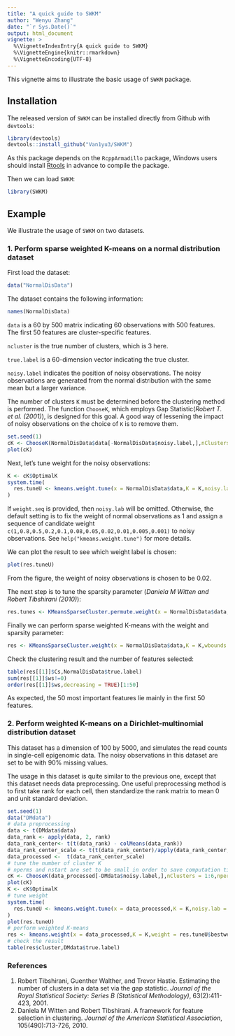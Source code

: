 ```yaml
---
title: "A quick guide to SWKM"
author: "Wenyu Zhang"
date: "`r Sys.Date()`"
output: html_document
vignette: >
  %\VignetteIndexEntry{A quick guide to SWKM}
  %\VignetteEngine{knitr::rmarkdown}
  %\VignetteEncoding{UTF-8}
---
```


This vignette aims to illustrate the basic usage of `SWKM` package.

## Installation
The released version of `SWKM` can be installed directly from Github with `devtools`:

```r
library(devtools)
devtools::install_github("Van1yu3/SWKM")
```

As this package depends on the `RcppArmadillo` package, Windows users should install [Rtools](https://cran.r-project.org/bin/windows/Rtools/) in advance to compile the package.

Then we can load `SWKM`:

```r
library(SWKM)
```

## Example
We illustrate the usage of `SWKM` on two datasets.

### 1. Perform sparse weighted K-means on a normal distribution dataset
First load the dataset:

```r
data("NormalDisData")
```

The dataset contains the following information:

```r
names(NormalDisData)
```
`data` is a 60 by 500 matrix indicating 60 observations with 500 features. The first 50 features are cluster-specific features.

`ncluster` is the true number of clusters, which is 3 here.

`true.label` is a 60-dimension vector indicating the true cluster.

`noisy.label` indicates the position of noisy observations. The noisy observations are generated from the normal distribution with the same mean but a larger variance. 

The number of clusters `K` must be determined before the clustering method is performed. The function `ChooseK`, which employs Gap Statistic(*Robert T. et al. (2001)*), is designed for this goal. A good way of lessening the impact of noisy observations on the choice of `K` is to remove them.

```r
set.seed(1)
cK <- ChooseK(NormalDisData$data[-NormalDisData$noisy.label,],nClusters = 1:6)
plot(cK)
```

Next, let's tune weight for the noisy observations:

```r
K <- cK$OptimalK
system.time(
  res.tuneU <- kmeans.weight.tune(x = NormalDisData$data,K = K,noisy.lab = NormalDisData$noisy.label,weight.seq = NULL)
)
```

If `weight.seq` is provided, then `noisy.lab` will be omitted. Otherwise, the default setting is to fix the weight of normal observations as 1 and assign a sequence of candidate weight `c(1,0.8,0.5,0.2,0.1,0.08,0.05,0.02,0.01,0.005,0.001)` to noisy observations. See `help("kmeans.weight.tune")` for more details.

We can plot the result to see which weight label is chosen:

```r
plot(res.tuneU)
```

From the figure, the weight of noisy observations is chosen to be 0.02. 

The next step is to tune the sparsity parameter (*Daniela M Witten and Robert Tibshirani (2010)*):

```r
res.tunes <- KMeansSparseCluster.permute.weight(x = NormalDisData$data,K = K,weight = res.tuneU$bestweight)
```

Finally we can perform sparse weighted K-means with the weight and sparsity parameter:

```r
res <- KMeansSparseCluster.weight(x = NormalDisData$data,K = K,wbounds = res.tunes$bestw,weight = res.tuneU$bestweight)
```

Check the clustering result and the number of features selected:
```r
table(res[[1]]$Cs,NormalDisData$true.label)
sum(res[[1]]$ws!=0)
order(res[[1]]$ws,decreasing = TRUE)[1:50]
```
As expected, the 50 most important features lie mainly in the first 50 features. 


### 2. Perform weighted K-means on a Dirichlet-multinomial distribution dataset

This dataset has a dimension of 100 by 5000, and simulates the read counts in single-cell epigenomic data. The noisy observations in this dataset are set to be with 90\% missing values.

The usage in this dataset is quite similar to the previous one, except that this dataset needs data preprocessing. One useful preprocessing method is to first take rank for each cell, then standardize the rank matrix to mean 0 and unit standard deviation.
```r
set.seed(1)
data("DMdata")
# data preprocessing
data <- t(DMdata$data)
data_rank <- apply(data, 2, rank) 
data_rank_center<- t(t(data_rank) - colMeans(data_rank)) 
data_rank_center_scale <- t(t(data_rank_center)/apply(data_rank_center, 2, sd)) 
data_processed <-  t(data_rank_center_scale) 
# tune the number of cluster K
# nperms and nstart are set to be small in order to save computation time
cK <- ChooseK(data_processed[-DMdata$noisy.label,],nClusters = 1:6,nperms = 10,nstart = 5)
plot(cK)
K <- cK$OptimalK
# tune weight
system.time(
  res.tuneU <- kmeans.weight.tune(x = data_processed,K = K,noisy.lab = DMdata$noisy.label,nperms = 10,nstart = 5)
)
plot(res.tuneU)
# perform weighted K-means
res <- kmeans.weight(x = data_processed,K = K,weight = res.tuneU$bestweight)
# check the result
table(res$cluster,DMdata$true.label)
```

### References
1. Robert Tibshirani, Guenther Walther, and Trevor Hastie. Estimating the number of clusters in a data set via the gap statistic. *Journal of the Royal Statistical Society: Series B (Statistical Methodology)*, 63(2):411-423, 2001.
2. Daniela M Witten and Robert Tibshirani. A framework for feature selection in clustering.  *Journal of the American Statistical Association*, 105(490):713-726, 2010.

